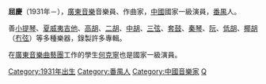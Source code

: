 {{Unreferenced |time=2009-05-06T13:12:19+00:00 }}
'''屈慶'''（1931年－），[[廣東音樂|廣東音樂]]音樂員、作曲家，[[中國|中國]]國家一級演員，[[番禺区|番禺]]人。

善[[小提琴|小提琴]]、[[夏威夷吉他|夏威夷吉他]]、[[高胡|高胡]]、[[二胡|二胡]]、[[中胡|中胡]]、[[三弦|三弦]]、[[套鼓|套鼓]]、[[秦琴|秦琴]]、[[阮咸_(乐器)|阮]]、[[低胡|低胡]]、[[椰胡|椰胡]]（[[冇弦|冇弦]]）等多種樂器，錄製許多專輯。

在[[廣東音樂曲藝團|廣東音樂曲藝團]]工作的學生[[何克寧|何克寧]]也是國家一級演員。

[[Category:1931年出生|Category:1931年出生]]
[[Category:番禺人|Category:番禺人]]
[[Category:中國音樂家|Category:中國音樂家]]
[[Category:屈姓|Q]]